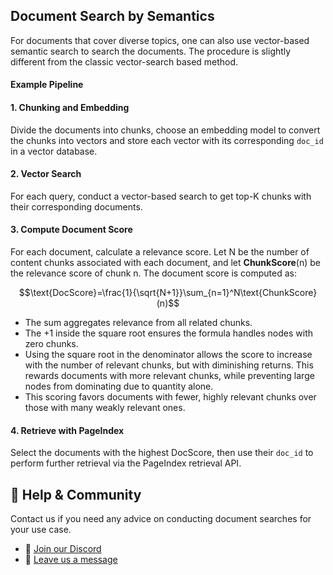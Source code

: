
##  Document Search by Semantics

For documents that cover diverse topics, one can also use vector-based semantic search to search the documents. The procedure is slightly different from the classic vector-search based method.

#### Example Pipeline

<Steps className="text-lg">

#### 1. Chunking and Embedding
Divide the documents into chunks, choose an embedding model to convert the chunks into vectors and store each vector with its corresponding `doc_id` in a vector database.


#### 2. Vector Search

For each query, conduct a vector-based search to get top-K chunks with their corresponding documents. 

#### 3. Compute Document Score

For each document, calculate a relevance score. Let N be the number of content chunks associated with each document, and let **ChunkScore**(n) be the relevance score of chunk n. The document score is computed as:


```math
\text{DocScore}=\frac{1}{\sqrt{N+1}}\sum_{n=1}^N\text{ChunkScore}(n)
```

- The sum aggregates relevance from all related chunks.
- The +1 inside the square root ensures the formula handles nodes with zero chunks.
- Using the square root in the denominator allows the score to increase with the number of relevant chunks, but with diminishing returns. This rewards documents with more relevant chunks, while preventing large nodes from dominating due to quantity alone.
- This scoring favors documents with fewer, highly relevant chunks over those with many weakly relevant ones.


#### 4. Retrieve with PageIndex

Select the documents with the highest DocScore, then use their `doc_id` to perform further retrieval via the PageIndex retrieval API.
</Steps>


## 💬 Help & Community
Contact us if you need any advice on conducting document searches for your use case.

- 🤝 [Join our Discord](https://discord.gg/VuXuf29EUj)  
- 📨 [Leave us a message](https://ii2abc2jejf.typeform.com/to/meB40zV0)